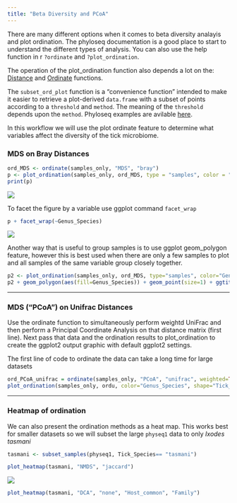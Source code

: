 ```yaml
---
title: "Beta Diversity and PCoA"
---
```


There are many different options when it comes to beta diversity analayis and plot ordination. The phyloseq documentation is a good place to start to understand the different types of analysis. You can also use the help function in r `?ordinate` and `?plot_ordination`. 

The operation of the plot_ordination function also depends a lot on the:
[Distance](https://joey711.github.io/phyloseq/distance.html) and [Ordinate](https://joey711.github.io/phyloseq/ordinate.html) functions.

The `subset_ord_plot` function is a “convenience function” intended to make it easier to retrieve a plot-derived `data.frame` with a subset of points according to a `threshold` and `method`. The meaning of the `threshold` depends upon the `method`. Phyloseq examples are avilable [here](http://joey711.github.io/phyloseq/subset_ord_plot-examples).


In this workflow we will use the plot ordinate feature to determine what variables affect the diversity of the tick microbiome.


### MDS on Bray Distances

```r
ord_MDS <- ordinate(samples_only, "MDS", "bray")
p <- plot_ordination(samples_only, ord_MDS, type = "samples", color = "Genus_Species", shape = "Tick_Instar", title = "MDS ordination") + geom_point(size = 1)
print(p)
```

![](images/MDS-ord.png)

To facet the figure by a variable use ggplot command `facet_wrap`

```r
p + facet_wrap(~Genus_Species)
```

![](images/MDS-ord-facet.png)

Another way that is useful to group samples is to use ggplot geom_polygon feature, however this is best used when there are only a few samples to plot and all samples of the same variable group closely together.

```r
p2 <- plot_ordination(samples_only, ord_MDS, type="samples", color="Genus_Species")
p2 + geom_polygon(aes(fill=Genus_Species)) + geom_point(size=1) + ggtitle("Genus_Species")
```

***

### MDS (“PCoA”) on Unifrac Distances

Use the ordinate function to simultaneously perform weightd UniFrac and then perform a Principal Coordinate Analysis on that distance matrix (first line). Next pass that data and the ordination results to plot_ordination to create the ggplot2 output graphic with default ggplot2 settings.

The first line of code to ordinate the data can take a long time for large datasets

```r
ord_PCoA_unifrac = ordinate(samples_only, "PCoA", "unifrac", weighted=TRUE)
plot_ordination(samples_only, ordu, color="Genus_Species", shape="Tick_Instar")
```

***

### Heatmap of ordination

We can also present the ordination methods as a heat map. This works best for smaller datasets so we will subset the large `physeq1` data to only *Ixodes tasmani*

```r
tasmani <- subset_samples(physeq1, Tick_Species== "tasmani")
```

```r
plot_heatmap(tasmani, "NMDS", "jaccard")
```
![](images/heatmap_tasmani_NMDS_jaccard.png)

```r
plot_heatmap(tasmani, "DCA", "none", "Host_common", "Family")
```